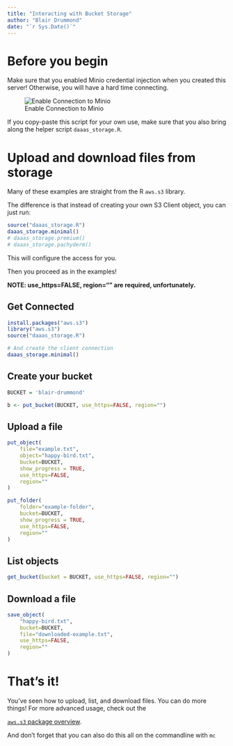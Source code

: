 ```yaml
---
title: "Interacting with Bucket Storage"
author: "Blair Drummond"
date: "`r Sys.Date()`"
---
```


# Before you begin

Make sure that you enabled Minio credential injection when you created this server!
Otherwise, you will have a hard time connecting.

![Enable Connection to Minio](kubeflow-minio-option.png)

If you copy-paste this script for your own use, make sure that you also bring along the helper script `daaas_storage.R`.

# Upload and download files from storage

Many of these examples are straight from the R `aws.s3` library.

The difference is that instead of creating your own S3 Client object, you can just run:


```r
source("daaas_storage.R")
daaas_storage.minimal()
# daaas_storage.premium()
# daaas_storage.pachyderm()
```

This will configure the access for you.

Then you proceed as in the examples!

**NOTE: use_https=FALSE, region="" are required, unfortunately.**


## Get Connected


```r
install.packages("aws.s3")
library("aws.s3")
source("daaas_storage.R")

# And create the client connection
daaas_storage.minimal()
```


## Create your bucket


```r
BUCKET = 'blair-drummond'

b <- put_bucket(BUCKET, use_https=FALSE, region="")
```


## Upload a file

```r
put_object(
    file="example.txt",
    object="happy-bird.txt",
    bucket=BUCKET,
    show_progress = TRUE,
    use_https=FALSE,
    region=""
)

put_folder(
    folder="example-folder",
    bucket=BUCKET,
    show_progress = TRUE,
    use_https=FALSE,
    region=""
)
```



## List objects

```r
get_bucket(bucket = BUCKET, use_https=FALSE, region="")
```


## Download a file


```r
save_object(
    "happy-bird.txt",
    bucket=BUCKET,
    file="downloaded-example.txt",
    use_https=FALSE,
    region=""
)
```


# That's it!

You've seen how to upload, list, and download files.
You can do more things! For more advanced usage, check out the

[`aws.s3` package overview](https://cran.r-project.org/package=aws.s3).

And don't forget that you can also do this all on the commandline with `mc`
